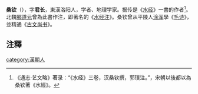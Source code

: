 '''桑钦'''（{{bd|？||？||catIdx=S桑}}），字'''君长'''，東漢洛阳人，学者、地理学家。据传是《[[水经|水经]]》一書的作者<ref>《通志·艺文略》著录：“《水经》三卷，汉桑钦撰，郭璞注。”，宋朝以後都以為桑钦著《水經》。</ref>。北魏[[郦道元|郦道元]]曾為此書作注，即著名的《[[水经注|水经注]]》。桑钦曾从平陵人[[涂浑|涂浑]]學《[[毛诗|毛诗]]》，並精通《[[古文尚书|古文尚书]]》。

== 注釋 ==
{{reflist}}
[[category:漢朝人|category:漢朝人]]